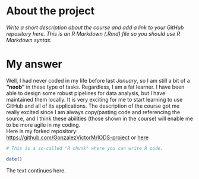 
# About the project

*Write a short description about the course and add a link to your GitHub repository here. This is an R Markdown (.Rmd) file so you should use R Markdown syntax.*

# My answer

Well, I had never coded in my life before last *January*, so I am still a bit of a **"noob"** in these type of tasks. Regardless, I am a fat learner. I have been able to design some robust pipelines for data analysis, but I have maintained them locally. It is very exciting for me to start learning to use GitHub and all of its applications. The description of the course got me really excited since I am always copy/pasting code and referencing the source, and I think these abilities (those shown in the course) will enable me to be more agile in my coding.  
Here is my forked repository:  
<https://github.com/GonzalezVictorM/IODS-project>
or [here](https://github.com/GonzalezVictorM/IODS-project)

```r
# This is a so-called "R chunk" where you can write R code.

date()

```
The text continues here.

